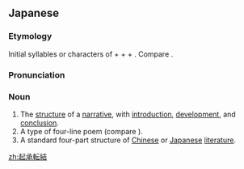 ==Japanese==
{{ja-kanjitab|き|しょう|てん|けつ|yomi=on}}

===Etymology===
Initial syllables or characters of {{m|ja|起句||opening|tr=kiku}} + {{m|ja|承句||development|tr=shōku}} + {{m|ja|転句||twist|tr=tenku}} + {{m|ja|結句||conclusion|tr=kekku}}. Compare {{etyl|zh|ja}} {{m|zh|起承转合|tr=qǐchéngzhuǎnhé}}.

===Pronunciation===
{{ja-pron|きしょうてんけつ}}

===Noun===
{{wikipedia|起承転結|lang=ja}}
{{wikipedia|Kishōtenketsu|lang=en}}
{{ja-noun|きしょうてんけつ}}

# The [[structure]] of a [[narrative]], with [[introduction]], [[development]], and [[conclusion]].
# A type of four-line poem (compare {{m|ja|絶句|tr=zekku}}).
# A standard four-part structure of [[Chinese]] or [[Japanese]] [[literature]].

[[zh:起承転結]]